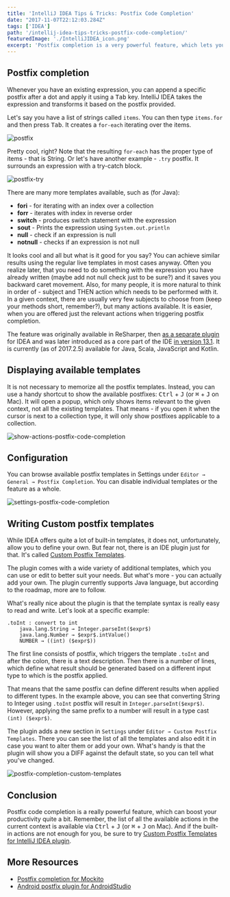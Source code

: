 ```yaml
---
title: 'IntelliJ IDEA Tips & Tricks: Postfix Code Completion'
date: "2017-11-07T22:12:03.284Z"
tags: ['IDEA']
path: '/intellij-idea-tips-tricks-postfix-code-completion/'
featuredImage: './IntelliJIDEA_icon.png'
excerpt: 'Postfix completion is a very powerful feature, which lets you transform an existing expression using a postfix added. This greatly reduces backward caret movement and thus increases productivity.'
---
```


<PostHeader frontmatter={props.data.mdx.frontmatter} />

## Postfix completion
Whenever you have an existing expression, you can append a specific postfix after a dot and apply it using a <kbd>Tab</kbd> key. IntelliJ IDEA takes the expression and transforms it based on the postfix provided.

Let's say you have a list of strings called `items`. You can then type `items.for` and then press <kbd>Tab</kbd>. It creates a `for-each` iterating over the items.

![postfix](./postfix.gif)

Pretty cool, right? Note that the resulting `for-each` has the proper type of items - that is String. Or let's  have another example - `.try` postfix. It surrounds an expression with a try-catch block.

![postfix-try](./postfix-try.gif)

There are many more templates available, such as (for Java):

-   **fori** - for iterating with an index over a collection
-   **forr** - iterates with index in reverse order
-   **switch** - produces switch statement with the expression
-   **sout** - Prints the expression using `System.out.println`
-   **null** - check if an expression is null
-   **notnull** - checks if an expression is not null

It looks cool and all but what is it good for you say? You can achieve similar results using the regular live templates in most cases anyway. Often you realize later, that you need to do something with the expression you have already written (maybe add not null check just to be sure?) and it saves you backward caret movement. Also, for many people, it is more natural to think in order of - subject and THEN action which needs to be performed with it. In a given context, there are usually very few subjects to choose from (keep your methods short, remember?), but many actions available. It is easier, when you are offered just the relevant actions when triggering postfix completion.

The feature was originally available in ReSharper, then [as a separate plugin](https://plugins.jetbrains.com/plugin/7342-postfix-completion) for IDEA and was later introduced as a core part of the IDE [in version 13.1](https://blog.jetbrains.com/idea/2014/03/postfix-completion/). It is currently (as of 2017.2.5) available for Java, Scala, JavaScript and Kotlin.

## Displaying available templates
It is not necessary to memorize all the postfix templates. Instead, you can use a handy shortcut to show the available postfixes: <kbd>Ctrl</kbd> + <kbd>J</kbd> (or <kbd>⌘</kbd> + <kbd>J</kbd> on Mac). It will open a popup, which only shows items relevant to the given context, not all the existing templates. That means - if you open it when the cursor is next to a collection type, it will only show postfixes applicable to a collection. 

![show-actions-postfix-code-completion](./show-actions-postfix-code-completion.png)

## Configuration
You can browse available postfix templates in Settings under `Editor → General → Postfix Completion`. You can disable individual templates or the feature as a whole.

![settings-postfix-code-completion](./settings-postfix-code-completion.png)

## Writing Custom postfix templates
While IDEA offers quite a lot of built-in templates, it does not, unfortunately, allow you to define your own. But fear not, there is an IDE plugin just for that. It's called [Custom Postfix Templates](https://github.com/xylo/intellij-postfix-templates/).

The plugin comes with a wide variety of additional templates, which you can use or edit to better suit your needs. But what's more - you can actually add your own. The plugin currently supports Java language, but according to the roadmap, more are to follow.

What's really nice about the plugin is that the template syntax is really easy to read and write. Let's look at a specific example:

```
.toInt : convert to int
    java.lang.String → Integer.parseInt($expr$)
    java.lang.Number → $expr$.intValue()
    NUMBER → ((int) ($expr$))
```

The first line consists of postfix, which triggers the template `.toInt` and after the colon, there is a text description. Then there is a number of lines, which define what result should be generated based on a different input type to which is the postfix applied.

That means that the same postfix can define different results when applied to different types. In the example above, you can see that converting String to Integer using `.toInt` postfix will result in `Integer.parseInt($expr$)`. However, applying the same prefix to a number will result in a type cast `(int) ($expr$)`.

The plugin adds a new section in `Settings` under `Editor → Custom Postfix Templates`. There you can see the list of all the templates and also edit it in case you want to alter them or add your own. What's handy is that the plugin will show you a DIFF against the default state, so you can tell what you've changed.

![postfix-completion-custom-templates](./postfix-completion-custom-templates.png)

## Conclusion
Postfix code completion is a really powerful feature, which can boost your productivity quite a bit. Remember, the list of all the available actions in the current context is available via <kbd>Ctrl</kbd> + <kbd>J</kbd> (or <kbd>⌘</kbd> + <kbd>J</kbd> on Mac). And if the built-in actions are not enough for you, be sure to try [Custom Postfix Templates for IntelliJ IDEA plugin](https://github.com/xylo/intellij-postfix-templates/).

## More Resources

-   [Postfix completion for Mockito](https://plugins.jetbrains.com/plugin/8150-mockito-postfix-completion-plugin)
-   [Android postfix plugin for AndroidStudio](https://github.com/takahirom/android-postfix-plugin)
